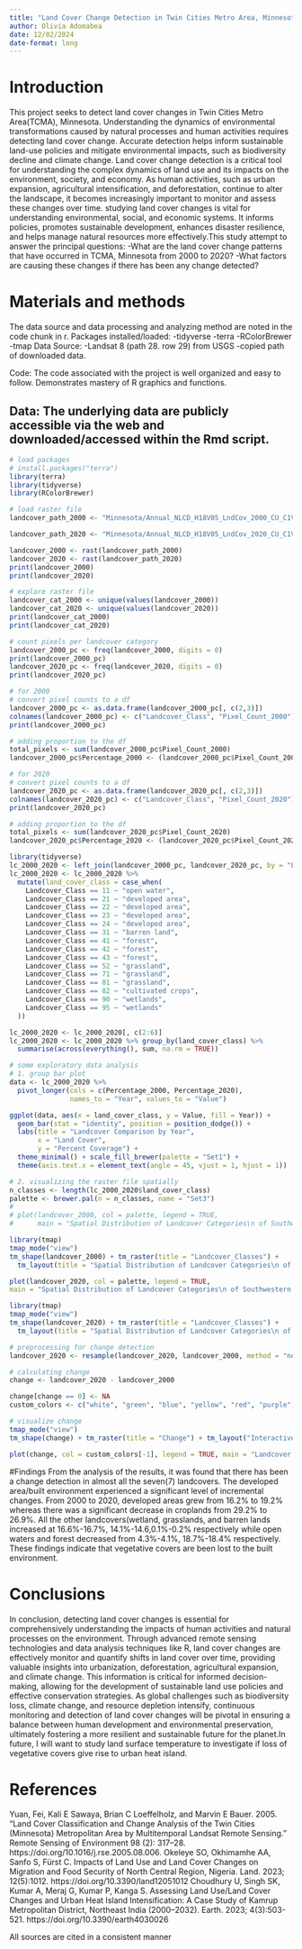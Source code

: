 ```yaml
---
title: "Land Cover Change Detection in Twin Cities Metro Area, Minnesota"
author: Olivia Adomabea
date: 12/02/2024
date-format: long
---
```


# Introduction
This project seeks to detect land cover changes in Twin Cities Metro Area(TCMA), Minnesota. 
Understanding the dynamics of environmental transformations caused by natural processes and human activities requires detecting land cover change. Accurate detection helps inform sustainable land-use policies and mitigate environmental impacts, such as biodiversity decline and climate change. Land cover change detection is a critical tool for understanding the complex dynamics of land use and its impacts on the environment, society, and economy. As human activities, such as urban expansion, agricultural intensification, and deforestation, continue to alter the landscape, it becomes increasingly important to monitor and assess these changes over time. studying land cover changes is vital for understanding environmental, social, and economic systems. It informs policies, promotes sustainable development, enhances disaster resilience, and helps manage natural resources more effectively.This study attempt to answer the principal questions:
-What are the land cover change patterns that have occurred in TCMA, Minnesota from 2000 to 2020?
-What factors are causing these changes if there has been any change detected?

# Materials and methods
The data source and data processing and analyzing method are noted in the code chunk in r. 
Packages installed/loaded:
-tidyverse
-terra
-RColorBrewer
-tmap
Data Source:
-Landsat 8 (path 28. row 29) from USGS
-copied path of downloaded data.

Code: The code associated with the project is well organized and easy to follow. Demonstrates mastery of R graphics and functions.

Data: The underlying data are publicly accessible via the web and downloaded/accessed within the Rmd script. 
---

```r
# load packages
# install.packages("terra")
library(terra)
library(tidyverse)
library(RColorBrewer)
```

```r
# load raster file
landcover_path_2000 <- "Minnesota/Annual_NLCD_H18V05_LndCov_2000_CU_C1V0.tif"

landcover_path_2020 <- "Minnesota/Annual_NLCD_H18V05_LndCov_2020_CU_C1V0.tif"

landcover_2000 <- rast(landcover_path_2000)
landcover_2020 <- rast(landcover_path_2020)
print(landcover_2000)
print(landcover_2020)
```

```r
# explore raster file
landcover_cat_2000 <- unique(values(landcover_2000))
landcover_cat_2020 <- unique(values(landcover_2020))
print(landcover_cat_2000)
print(landcover_cat_2020)
```

```r
# count pixels per landcover category
landcover_2000_pc <- freq(landcover_2000, digits = 0)
print(landcover_2000_pc)
landcover_2020_pc <- freq(landcover_2020, digits = 0)
print(landcover_2020_pc)
```

```r
# for 2000
# convert pixel counts to a df
landcover_2000_pc <- as.data.frame(landcover_2000_pc[, c(2,3)])
colnames(landcover_2000_pc) <- c("Landcover_Class", "Pixel_Count_2000")
print(landcover_2000_pc)

# adding proportion to the df
total_pixels <- sum(landcover_2000_pc$Pixel_Count_2000)
landcover_2000_pc$Percentage_2000 <- (landcover_2000_pc$Pixel_Count_2000 / total_pixels) * 100
```

```r
# for 2020
# convert pixel counts to a df
landcover_2020_pc <- as.data.frame(landcover_2020_pc[, c(2,3)])
colnames(landcover_2020_pc) <- c("Landcover_Class", "Pixel_Count_2020")
print(landcover_2020_pc)

# adding proportion to the df
total_pixels <- sum(landcover_2020_pc$Pixel_Count_2020)
landcover_2020_pc$Percentage_2020 <- (landcover_2020_pc$Pixel_Count_2020 / total_pixels) * 100
```

```r
library(tidyverse)
lc_2000_2020 <- left_join(landcover_2000_pc, landcover_2020_pc, by = "Landcover_Class")
lc_2000_2020 <- lc_2000_2020 %>%
  mutate(land_cover_class = case_when(
    Landcover_Class == 11 ~ "open water",
    Landcover_Class == 21 ~ "developed area",
    Landcover_Class == 22 ~ "developed area",
    Landcover_Class == 23 ~ "developed area",
    Landcover_Class == 24 ~ "developed area",
    Landcover_Class == 31 ~ "barren land",
    Landcover_Class == 41 ~ "forest",
    Landcover_Class == 42 ~ "forest",
    Landcover_Class == 43 ~ "forest",
    Landcover_Class == 52 ~ "grassland",
    Landcover_Class == 71 ~ "grassland",
    Landcover_Class == 81 ~ "grassland",
    Landcover_Class == 82 ~ "cultivated crops",
    Landcover_Class == 90 ~ "wetlands",
    Landcover_Class == 95 ~ "wetlands"
  ))

lc_2000_2020 <- lc_2000_2020[, c(2:6)]
lc_2000_2020 <- lc_2000_2020 %>% group_by(land_cover_class) %>%
  summarise(across(everything(), sum, na.rm = TRUE))
```

```r
# some exploratory data analysis
# 1. group bar plot
data <- lc_2000_2020 %>% 
  pivot_longer(cols = c(Percentage_2000, Percentage_2020), 
               names_to = "Year", values_to = "Value")

ggplot(data, aes(x = land_cover_class, y = Value, fill = Year)) +
  geom_bar(stat = "identity", position = position_dodge()) +
  labs(title = "Landcover Comparison by Year",
       x = "Land Cover",
       y = "Percent Coverage") +
  theme_minimal() + scale_fill_brewer(palette = "Set1") +
  theme(axis.text.x = element_text(angle = 45, vjust = 1, hjust = 1))
```

```r
# 2. visualizing the raster file spatially
n_classes <- length(lc_2000_2020$land_cover_class)
palette <- brewer.pal(n = n_classes, name = "Set3")
# 
# plot(landcover_2000, col = palette, legend = TRUE,
#      main = "Spatial Distribution of Landcover Categories\n of Southwestern Minnesota in 2000")

library(tmap)
tmap_mode("view")
tm_shape(landcover_2000) + tm_raster(title = "Landcover_Classes") + 
  tm_layout(title = "Spatial Distribution of Landcover Categories\n of Southwestern Minnesota in 2000", legend.outside = TRUE)

```

```r
plot(landcover_2020, col = palette, legend = TRUE,
main = "Spatial Distribution of Landcover Categories\n of Southwestern Minnesota in 2020")

library(tmap)
tmap_mode("view")
tm_shape(landcover_2020) + tm_raster(title = "Landcover_Classes") + 
  tm_layout(title = "Spatial Distribution of Landcover Categories\n of Southwestern Minnesota in 2020", legend.outside = TRUE)
```

```r
# preprocessing for change detection
landcover_2020 <- resample(landcover_2020, landcover_2000, method = "near")

# calculating change
change <- landcover_2020 - landcover_2000
```

```r
change[change == 0] <- NA
custom_colors <- c("white", "green", "blue", "yellow", "red", "purple")

# visualize change
tmap_mode("view")
tm_shape(change) + tm_raster(title = "Change") + tm_layout("Interactive Change Map")

plot(change, col = custom_colors[-1], legend = TRUE, main = "Landcover Changes (2000 - 2020)")


```
#Findings
From the analysis of the results, it was found that there has been a change detection in almost all the seven(7) landcovers. The developed area/built environment experienced a significant level of incremental changes. From 2000 to 2020, developed areas grew from 16.2% to 19.2% whereas there was a significant decrease in croplands from 29.2% to 26.9%. All the other landcovers(wetland, grasslands, and barren lands increased at 16.6%-16.7%, 14.1%-14.6,0.1%-0.2% respectively while open waters and forest decreased from 4.3%-4.1%, 18.7%-18.4% respectively. These findings indicate that vegetative covers are been lost to the built environment. 

# Conclusions
In conclusion, detecting land cover changes is essential for comprehensively understanding the impacts of human activities and natural processes on the environment. Through advanced remote sensing technologies and data analysis techniques like R, land cover changes are effectively monitor and quantify shifts in land cover over time, providing valuable insights into urbanization, deforestation, agricultural expansion, and climate change. This information is critical for informed decision-making, allowing for the development of sustainable land use policies and effective conservation strategies. As global challenges such as biodiversity loss, climate change, and resource depletion intensify, continuous monitoring and detection of land cover changes will be pivotal in ensuring a balance between human development and environmental preservation, ultimately fostering a more resilient and sustainable future for the planet.In future, I will want to study land surface temperature to investigate if loss of vegetative covers give rise to urban heat island.


# References
Yuan, Fei, Kali E Sawaya, Brian C Loeffelholz, and Marvin E Bauer. 2005. “Land Cover Classification and Change Analysis of the Twin Cities (Minnesota) Metropolitan Area by Multitemporal Landsat Remote Sensing.” Remote Sensing of Environment 98 (2): 317–28. https://doi.org/10.1016/j.rse.2005.08.006.
Okeleye SO, Okhimamhe AA, Sanfo S, Fürst C. Impacts of Land Use and Land Cover Changes on Migration and Food Security of North Central Region, Nigeria. Land. 2023; 12(5):1012. https://doi.org/10.3390/land12051012
Choudhury U, Singh SK, Kumar A, Meraj G, Kumar P, Kanga S. Assessing Land Use/Land Cover Changes and Urban Heat Island Intensification: A Case Study of Kamrup Metropolitan District, Northeast India (2000–2032). Earth. 2023; 4(3):503-521. https://doi.org/10.3390/earth4030026


All sources are cited in a consistent manner


